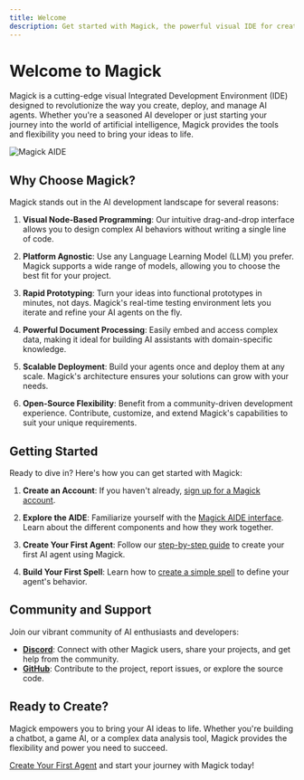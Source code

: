 ```yaml
---
title: Welcome
description: Get started with Magick, the powerful visual IDE for creating AI agents
---
```


# Welcome to Magick

Magick is a cutting-edge visual Integrated Development Environment (IDE) designed to revolutionize the way you create, deploy, and manage AI agents. Whether you're a seasoned AI developer or just starting your journey into the world of artificial intelligence, Magick provides the tools and flexibility you need to bring your ideas to life.

![Magick AIDE](/images/IDE-screenshot.png)

## Why Choose Magick?

Magick stands out in the AI development landscape for several reasons:

1. **Visual Node-Based Programming**: Our intuitive drag-and-drop interface allows you to design complex AI behaviors without writing a single line of code.

2. **Platform Agnostic**: Use any Language Learning Model (LLM) you prefer. Magick supports a wide range of models, allowing you to choose the best fit for your project.

3. **Rapid Prototyping**: Turn your ideas into functional prototypes in minutes, not days. Magick's real-time testing environment lets you iterate and refine your AI agents on the fly.

4. **Powerful Document Processing**: Easily embed and access complex data, making it ideal for building AI assistants with domain-specific knowledge.

5. **Scalable Deployment**: Build your agents once and deploy them at any scale. Magick's architecture ensures your solutions can grow with your needs.

6. **Open-Source Flexibility**: Benefit from a community-driven development experience. Contribute, customize, and extend Magick's capabilities to suit your unique requirements.

## Getting Started

Ready to dive in? Here's how you can get started with Magick:

1. **Create an Account**: If you haven't already, [sign up for a Magick account](/getting-started/create-an-account).

2. **Explore the AIDE**: Familiarize yourself with the [Magick AIDE interface](/Intro/AIDE-interface-overview). Learn about the different components and how they work together.

3. **Create Your First Agent**: Follow our [step-by-step guide](/getting-started/create-an-agent) to create your first AI agent using Magick.

4. **Build Your First Spell**: Learn how to [create a simple spell](/getting-started/create-a-spell) to define your agent's behavior.

## Community and Support

Join our vibrant community of AI enthusiasts and developers:

- **[Discord](https://discord.gg/8WkayXw8a4)**: Connect with other Magick users, share your projects, and get help from the community.
- **[GitHub](https://github.com/Oneirocom/Magick)**: Contribute to the project, report issues, or explore the source code.

## Ready to Create?

Magick empowers you to bring your AI ideas to life. Whether you're building a chatbot, a game AI, or a complex data analysis tool, Magick provides the flexibility and power you need to succeed.

[Create Your First Agent](/docs/getting-started/create-an-agent) and start your journey with Magick today!
